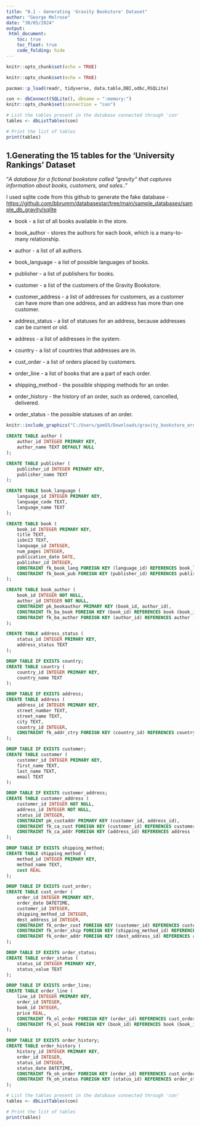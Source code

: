 ```yaml
---
title: "0.1 - Generating 'Gravity Bookstore' Dataset"
author: "George Melrose"
date: "30/05/2024"
output: 
 html_document:
    toc: true
    toc_float: true
    code_folding: hide
---
```


```r
knitr::opts_chunk$set(echo = TRUE)

knitr::opts_chunk$set(echo = TRUE)

pacman::p_load(readr, tidyverse, data.table,DBI,odbc,RSQLite)

con <- dbConnect(SQLite(), dbname = ":memory:")
knitr::opts_chunk$set(connection = "con")

# List the tables present in the database connected through 'con'
tables <- dbListTables(con)

# Print the list of tables
print(tables)
```

## 1.Generating the 15 tables for the 'University Rankings' Dataset {.tabset .tabset-fade .tabset-pills}

"*A database for a fictional bookstore called "gravity" that captures information about books, customers, and sales.*."

I used sqlite code from this github to generate the fake database - <https://github.com/bbrumm/databasestar/tree/main/sample_databases/sample_db_gravity/sqlite>

-   book - a list of all books available in the store.

-   book_author - stores the authors for each book, which is a many-to-many relationship.

-   author - a list of all authors.

-   book_language - a list of possible languages of books.

-   publisher - a list of publishers for books.

-   customer - a list of the customers of the Gravity Bookstore.

-   customer_address - a list of addresses for customers, as a customer can have more than one address, and an address has more than one customer.

-   address_status - a list of statuses for an address, because addresses can be current or old.

-   address - a list of addresses in the system.

-   country - a list of countries that addresses are in.

-   cust_order - a list of orders placed by customers.

-   order_line - a list of books that are a part of each order.

-   shipping_method - the possible shipping methods for an order.

-   order_history - the history of an order, such as ordered, cancelled, delivered.

-   order_status - the possible statuses of an order.

```r
knitr::include_graphics("C:/Users/gam55/Downloads/gravity_bookstore_erd.png")

```


```sql
CREATE TABLE author (
    author_id INTEGER PRIMARY KEY,
    author_name TEXT DEFAULT NULL
);
```

```sql
CREATE TABLE publisher (
    publisher_id INTEGER PRIMARY KEY,
    publisher_name TEXT
);
```

```sql
CREATE TABLE book_language (
    language_id INTEGER PRIMARY KEY,
    language_code TEXT,
    language_name TEXT
);
```


```sql
CREATE TABLE book (
    book_id INTEGER PRIMARY KEY,
    title TEXT,
    isbn13 TEXT,
    language_id INTEGER,
    num_pages INTEGER,
    publication_date DATE,
    publisher_id INTEGER,
    CONSTRAINT fk_book_lang FOREIGN KEY (language_id) REFERENCES book_language (language_id),
    CONSTRAINT fk_book_pub FOREIGN KEY (publisher_id) REFERENCES publisher (publisher_id)
);
```


```sql
CREATE TABLE book_author (
    book_id INTEGER NOT NULL,
    author_id INTEGER NOT NULL,
    CONSTRAINT pk_bookauthor PRIMARY KEY (book_id, author_id),
    CONSTRAINT fk_ba_book FOREIGN KEY (book_id) REFERENCES book (book_id),
    CONSTRAINT fk_ba_author FOREIGN KEY (author_id) REFERENCES author (author_id)
);
```


```sql
CREATE TABLE address_status (
    status_id INTEGER PRIMARY KEY,
    address_status TEXT
);

DROP TABLE IF EXISTS country;
CREATE TABLE country (
    country_id INTEGER PRIMARY KEY,
    country_name TEXT
);

DROP TABLE IF EXISTS address;
CREATE TABLE address (
    address_id INTEGER PRIMARY KEY,
    street_number TEXT,
    street_name TEXT,
    city TEXT,
    country_id INTEGER,
    CONSTRAINT fk_addr_ctry FOREIGN KEY (country_id) REFERENCES country (country_id)
);

DROP TABLE IF EXISTS customer;
CREATE TABLE customer (
    customer_id INTEGER PRIMARY KEY,
    first_name TEXT,
    last_name TEXT,
    email TEXT
);

DROP TABLE IF EXISTS customer_address;
CREATE TABLE customer_address (
    customer_id INTEGER NOT NULL,
    address_id INTEGER NOT NULL,
    status_id INTEGER,
    CONSTRAINT pk_custaddr PRIMARY KEY (customer_id, address_id),
    CONSTRAINT fk_ca_cust FOREIGN KEY (customer_id) REFERENCES customer (customer_id),
    CONSTRAINT fk_ca_addr FOREIGN KEY (address_id) REFERENCES address (address_id)
);

DROP TABLE IF EXISTS shipping_method;
CREATE TABLE shipping_method (
    method_id INTEGER PRIMARY KEY,
    method_name TEXT,
    cost REAL
);

DROP TABLE IF EXISTS cust_order;
CREATE TABLE cust_order (
    order_id INTEGER PRIMARY KEY,
    order_date DATETIME,
    customer_id INTEGER,
    shipping_method_id INTEGER,
    dest_address_id INTEGER,
    CONSTRAINT fk_order_cust FOREIGN KEY (customer_id) REFERENCES customer (customer_id),
    CONSTRAINT fk_order_ship FOREIGN KEY (shipping_method_id) REFERENCES shipping_method (method_id),
    CONSTRAINT fk_order_addr FOREIGN KEY (dest_address_id) REFERENCES address (address_id)
);

DROP TABLE IF EXISTS order_status;
CREATE TABLE order_status (
    status_id INTEGER PRIMARY KEY,
    status_value TEXT
);

DROP TABLE IF EXISTS order_line;
CREATE TABLE order_line (
    line_id INTEGER PRIMARY KEY,
    order_id INTEGER,
    book_id INTEGER,
    price REAL,
    CONSTRAINT fk_ol_order FOREIGN KEY (order_id) REFERENCES cust_order (order_id),
    CONSTRAINT fk_ol_book FOREIGN KEY (book_id) REFERENCES book (book_id)
);

DROP TABLE IF EXISTS order_history;
CREATE TABLE order_history (
    history_id INTEGER PRIMARY KEY,
    order_id INTEGER,
    status_id INTEGER,
    status_date DATETIME,
    CONSTRAINT fk_oh_order FOREIGN KEY (order_id) REFERENCES cust_order (order_id),
    CONSTRAINT fk_oh_status FOREIGN KEY (status_id) REFERENCES order_status (status_id)
);
```

```r
# List the tables present in the database connected through 'con'
tables <- dbListTables(con)

# Print the list of tables
print(tables)
```

